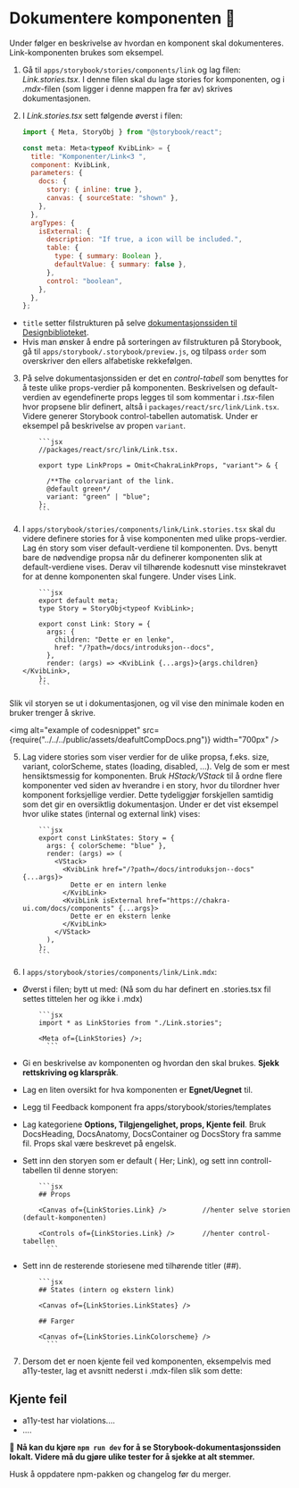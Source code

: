 
<Meta title="Info/Bidra/Dokumentere" />

# Dokumentere komponenten 📝

Under følger en beskrivelse av hvordan en komponent skal dokumenteres. Link-komponenten brukes som eksempel.

1.  Gå til `apps/storybook/stories/components/link` og lag filen: _Link.stories.tsx_. I denne filen skal du lage stories for komponenten, og i _.mdx_-filen (som ligger i denne mappen fra før av) skrives dokumentasjonen.
2.  I _Link.stories.tsx_ sett følgende øverst i filen:

    ```jsx
    import { Meta, StoryObj } from "@storybook/react";

    const meta: Meta<typeof KvibLink> = {
      title: "Komponenter/Link<3 ",
      component: KvibLink,
      parameters: {
        docs: {
          story: { inline: true },
          canvas: { sourceState: "shown" },
        },
      },
      argTypes: {
        isExternal: {
          description: "If true, a icon will be included.",
          table: {
            type: { summary: Boolean },
            defaultValue: { summary: false },
          },
          control: "boolean",
        },
      },
    };
    ```

- `title` setter filstrukturen på selve [dokumentasjonssiden til Designbiblioteket](https://design.kartverket.no).
- Hvis man ønsker å endre på sorteringen av filstrukturen på Storybook, gå til `apps/storybook/.storybook/preview.js`, og tilpass `order` som overskriver den ellers alfabetiske rekkefølgen.

3.  På selve dokumentasjonssiden er det en _control-tabell_ som benyttes for å teste ulike props-verdier på komponenten.
    Beskrivelsen og default-verdien av egendefinerte props legges til som kommentar i _.tsx_-filen hvor propsene blir definert, altså i `packages/react/src/link/Link.tsx`.
    Videre generer Storybook control-tabellen automatisk. Under er eksempel på beskrivelse av propen `variant`.

            ```jsx
            //packages/react/src/link/Link.tsx.

            export type LinkProps = Omit<ChakraLinkProps, "variant"> & {

              /**The colorvariant of the link.
              @default green*/
              variant: "green" | "blue";
            };
            ```

4.  I `apps/storybook/stories/components/link/Link.stories.tsx` skal du videre definere stories for å vise komponenten med ulike props-verdier. Lag én story som viser default-verdiene til komponenten.
    Dvs. benytt bare de nødvendige propsa når du definerer komponenten slik at default-verdiene vises.
    Derav vil tilhørende kodesnutt vise minstekravet for at denne komponenten skal fungere. Under vises Link.

            ```jsx
            export default meta;
            type Story = StoryObj<typeof KvibLink>;

            export const Link: Story = {
              args: {
                children: "Dette er en lenke",
                href: "/?path=/docs/introduksjon--docs",
              },
              render: (args) => <KvibLink {...args}>{args.children}</KvibLink>,
            };
            ```

Slik vil storyen se ut i dokumentasjonen, og vil vise den minimale koden en bruker trenger å skrive.

<img alt="example of codesnippet" src={require("../../../public/assets/deafultCompDocs.png")} width="700px" />

5.  Lag videre stories som viser verdier for de ulike propsa, f.eks. size, variant, colorScheme, states (loading, disabled, ...).
    Velg de som er mest hensiktsmessig for komponenten. Bruk _HStack/VStack_ til å ordne flere komponenter ved siden av hverandre i en story, hvor du tilordner hver komponent forksjellige verdier.
    Dette tydeliggjør forskjellen samtidig som det gir en oversiktlig dokumentasjon. Under er det vist eksempel hvor ulike states (internal og external link) vises:

            ```jsx
            export const LinkStates: Story = {
              args: { colorScheme: "blue" },
              render: (args) => (
                <VStack>
                  <KvibLink href="/?path=/docs/introduksjon--docs" {...args}>
                    Dette er en intern lenke
                  </KvibLink>
                  <KvibLink isExternal href="https://chakra-ui.com/docs/components" {...args}>
                    Dette er en ekstern lenke
                  </KvibLink>
                </VStack>
              ),
            };
            ```

6.  I `apps/storybook/stories/components/link/Link.mdx`:

- Øverst i filen; bytt ut <Meta/> med: (Nå som du har definert en .stories.tsx fil settes tittelen her og ikke i .mdx)

          ```jsx
          import * as LinkStories from "./Link.stories";

          <Meta of={LinkStories} />;
            ```

- Gi en beskrivelse av komponenten og hvordan den skal brukes. **Sjekk rettskriving og klarspråk**.
- Lag en liten oversikt for hva komponenten er **Egnet/Uegnet** til.
- Legg til Feedback komponent fra apps/storybook/stories/templates
- Lag kategoriene **Options, Tilgjengelighet, props, Kjente feil**. Bruk DocsHeading, DocsAnatomy, DocsContainer og DocsStory
fra samme fil. Props skal være beskrevet på engelsk.


- Sett inn den storyen som er default ( Her; Link), og sett inn controll-tabellen til denne storyen:

          ```jsx
          ## Props

          <Canvas of={LinkStories.Link} />         //henter selve storien (default-komponenten)

          <Controls of={LinkStories.Link} />       //henter control- tabellen
            ```

- Sett inn de resterende storiesene med tilhørende titler (##).

          ```jsx
          ## States (intern og ekstern link)

          <Canvas of={LinkStories.LinkStates} />

          ## Farger

          <Canvas of={LinkStories.LinkColorscheme} />
            ```

7.  Dersom det er noen kjente feil ved komponenten, eksempelvis med a11y-tester, lag et avsnitt nederst i .mdx-filen slik som dette:

## Kjente feil

- a11y-test har violations....
- ....

🏁 **Nå kan du kjøre `npm run dev` for å se Storybook-dokumentasjonssiden lokalt. Videre må du gjøre ulike tester for å sjekke at alt stemmer.**

<Alert status="info">
  <AlertIcon />
  Husk å oppdatere npm-pakken og changelog før du merger.
</Alert>
